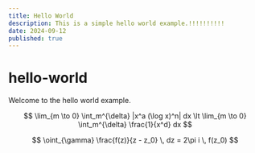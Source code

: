 ```yaml
---
title: Hello World
description: This is a simple hello world example.!!!!!!!!!!
date: 2024-09-12
published: true
---
```


# hello-world

Welcome to the hello world example.

$$
\lim_{m \to 0} \int_m^{\delta} |x^a (\log x)^n| dx \lt \lim_{m \to 0} \int_m^{\delta} \frac{1}{x^d} dx
$$

$$
\oint_{\gamma} \frac{f(z)}{z - z_0} \, dz = 2\pi i \, f(z_0)
$$
